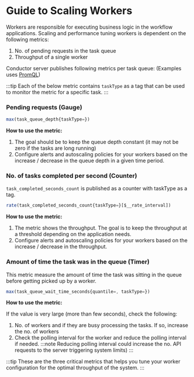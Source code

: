 
# Guide to Scaling Workers
Workers are responsible for executing business logic in the workflow applications.
Scaling and performance tuning workers is dependent on the following metrics:

1. No. of pending requests in the task queue
2. Throughput of a single worker

Conductor server publishes following metrics per task queue:
(Examples uses [PromQL](https://prometheus.io/docs/prometheus/latest/querying/basics/))

:::tip
Each of the below metric contains `taskType` as a tag that can be used to monitor the metric for a specific task.
:::

### Pending requests (Gauge)

```javascript
max(task_queue_depth{taskType=})
```
**How to use the metric:**
1. The goal should be to keep the queue depth constant (it may not be zero if the tasks are long running)
2. Configure alerts and autoscaling policies for your workers based on the increase / decrease in the queue depth in a given time period.

### No. of tasks completed per second (Counter)
`task_completed_seconds_count` is published as a counter with taskType as a tag.

```javascript
rate(task_completed_seconds_count{taskType=}[$__rate_interval])
```
**How to use the metric:**
1. The metric shows the throughput.  The goal is to keep the throughput at a threshold depending on the application needs.
2. Configure alerts and autoscaling policies for your workers based on the increase / decrease in the throughput.


### Amount of time the task was in the queue (Timer)
This metric measure the amount of time the task was sitting in the queue before getting picked up by a worker.

```javascript
max(task_queue_wait_time_seconds{quantile=, taskType=})
```

**How to use the metric:**

If the value is very large (more than few seconds), check the following:
1. No. of workers and if they are busy processing the tasks.  If so, increase the no. of workers
2. Check the polling interval for the worker and reduce the polling interval if needed.
:::note
Reducing polling interval could increase the no. API requests to the server triggering system limits)
:::

:::tip
These are the three critical metrics that helps you tune your worker configuration for the optimal throughput of the system.
:::
